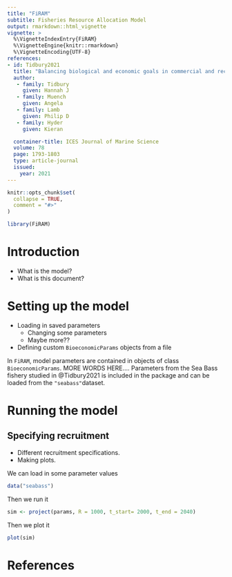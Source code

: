 ```yaml
---
title: "FiRAM"
subtitle: Fisheries Resource Allocation Model
output: rmarkdown::html_vignette
vignette: >
  %\VignetteIndexEntry{FiRAM}
  %\VignetteEngine{knitr::rmarkdown}
  %\VignetteEncoding{UTF-8}
references:
- id: Tidbury2021
  title: "Balancing biological and economic goals in commercial and recreational fisheries: systems modelling of sea bass fisheries"
  author: 
   - family: Tidbury
     given: Hannah J
   - family: Muench
     given: Angela
   - family: Lamb
     given: Philip D
   - family: Hyder
     given: Kieran

  container-title: ICES Journal of Marine Science
  volume: 78
  page: 1793-1803
  type: article-journal 
  issued: 
    year: 2021  
---
```


```r
knitr::opts_chunk$set(
  collapse = TRUE,
  comment = "#>"
)
```

```r
library(FiRAM)
```
# Introduction 

* What is the model?
* What is this document?

# Setting up the model

* Loading in saved parameters
  + Changing some parameters
  + Maybe more??
* Defining custom `BioeconomicParams` objects from a file

In `FiRAM`, model parameters are contained in objects of class `BioeconomicParams`. MORE WORDS HERE.... Parameters from the Sea Bass fishery studied in @Tidbury2021 is included in the package and can be loaded from the `"seabass"`dataset.

# Running the model

## Specifying recruitment
* Different recruitment specifications.
* Making plots.


We can load in some parameter values
```r
data("seabass")
```
Then we run it
```r
sim <- project(params, R = 1000, t_start= 2000, t_end = 2040)
```
Then we plot it
```r
plot(sim)
```


# References
